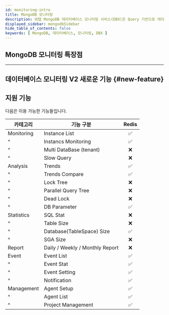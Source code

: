 ```yaml
---
id: monitoring-intro
title: MongoDB 모니터링
description: 와탭 MongoDB 데이터베이스 모니터링 서비스(DBX)은 Query 기반으로 데이터를 수집하여 성능 모니터링 서비스를 제공합니다.
displayed_sidebar: mongodbSidebar
hide_table_of_contents: false
keywords: [ MongoDB, 데이터베이스, 모니터링, DBX ]
---
```



<Dbintroductiondesc /> 

<DBsupportNote />

## MongoDB 모니터링 특장점

<CommonCont />


<Dbspecification />

---

## 데이터베이스 모니터링 V2 새로운 기능 {#new-feature}

<NewFeature product='MongoDB' ver='1.7.0'/>

## 지원 기능

다음은 이용 가능한 기능들입니다.

|카테고리|기능 구분|Redis|
|--|--|:-:|
|Monitoring|Instance List|<span class='emoji-ok'>✅</span>|
|^|Instancs Monitoring|<span class='emoji-ok'>✅</span>|
|^|Multi DataBase (tenant)|<span class='emoji-no'>❌</span>|
|^|Slow Query|<span class='emoji-no'>❌</span>|
|Analysis|Trends|<span class='emoji-ok'>✅</span>|
|^|Trends Compare|<span class='emoji-ok'>✅</span>|
|^|Lock Tree|<span class='emoji-no'>❌</span>|
|^|Parallel Query Tree|<span class='emoji-no'>❌</span>|
|^|Dead Lock|<span class='emoji-no'>❌</span>|
|^|DB Parameter|<span class='emoji-ok'>✅</span>|
|Statistics|SQL Stat|<span class='emoji-no'>❌</span>|
|^|Table Size|<span class='emoji-no'>❌</span>|
|^|Database(TableSpace) Size|<span class='emoji-ok'>✅</span>|
|^|SGA Size|<span class='emoji-no'>❌</span>|
|Report|Daily / Weekly / Monthly Report|<span class='emoji-no'>❌</span>|
|Event|Event List|<span class='emoji-ok'>✅</span>|
|^|Event Stat|<span class='emoji-ok'>✅</span>|
|^|Event Setting|<span class='emoji-ok'>✅</span>|
|^|Notification|<span class='emoji-ok'>✅</span>|
|Management|Agent Setup|<span class='emoji-ok'>✅</span>|
|^|Agent List|<span class='emoji-ok'>✅</span>|
|^|Project Management|<span class='emoji-ok'>✅</span>|